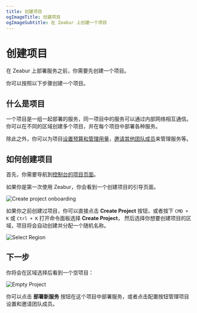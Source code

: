 ```yaml
---
title: 创建项目
ogImageTitle: 创建项目
ogImageSubtitle: 在 Zeabur 上创建一个项目
---
```


# 创建项目

在 Zeabur 上部署服务之前，你需要先创建一个项目。

你可以按照以下步骤创建一个项目。

## 什么是项目

一个项目是一组一起部署的服务，同一项目中的服务可以通过内部网络相互通信。
你可以在不同的区域创建多个项目，并在每个项目中部署各种服务。

除此之外，你可以为项目[设置预算和管理用量](../manage/budget)，[邀请其他团队成员](../manage/invite)来管理服务等。

## 如何创建项目

首先，你需要导航到[控制台的项目页面](https://dash.zeabur.com/projects)。

如果你是第一次使用 Zeabur，你会看到一个创建项目的引导页面。

![Create project onboarding](/deploy/create-project/onboarding.png)

如果你之前创建过项目，你可以直接点击 **Create Project** 按钮，或者按下 `CMD + K` 或 `Ctrl + K` 打开命令面板选择 **Create Project**，
然后选择你想要创建项目的区域，项目将会自动创建并分配一个随机名称。

![Select Region](/deploy/create-project/select-region.png)

## 下一步

你将会在区域选择后看到一个空项目：

![Empty Project](/deploy/create-project/empty-project.png)

你可以点击 **部署新服务** 按钮在这个项目中部署服务，或者点击配置按钮管理项目设置和邀请团队成员。